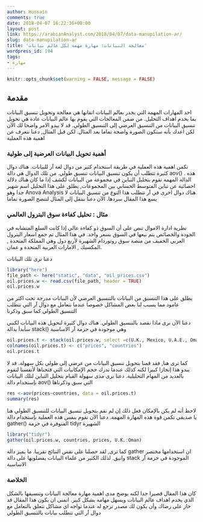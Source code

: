 ```yaml
---
author: Hussain
comments: true
date: 2018-04-07 16:22:36+00:00
layout: post
link: https://arabianAnalyst.com/2018/04/07/data-manupilation-ar/
slug: data-manupilation-ar
title: 'معالجة البيانات: مهارة مهمة لكل عالم بيانات'
wordpress_id: 194
tags:
- مهارة
---
```


```r
knitr::opts_chunk$set(warning = FALSE, message = FALSE)
```

## مقدمة


احد المهارات المهمة التي يجدر بعالم البيانات اتقانها هي معالجة وتحويل تنسيق البيانات بما يخدم اهداف التحليل. من ضمن المعالجات التي يقوم بها عالم البيانات عادة هي تحويل تنسيق البيانات من التنسيق العرضي إلى التنسيق الطولي. قد لا يبدو الامر واضحا لك الآن لكن اعدك بأنه ستكون الصورة واضحة تماما بعد المثال. لكن قبل المثال, دعنا نتعرف عن اهمية هذه العملية


### أهمية تحويل البيانات العرضية إلى طولية


تكمن اهمية هذه العملية في طريقة استخدام كثير من دوال لغة آر للبيانات. هناك دوال كثيرة تتطلب أن يكون تنسيق البيانات تنسيق طولي. من تلك الدوال هي دالة aov() . هذه الدالة المهمة تقوم بتحليل التباين في مجموعة من البيانات لكشف إذا ما كان هناك دلالة احصائية عن تباين المتوسط الحسابي بين المجموعات, يطلق على هذا التحليل اسم شهير جدا وهو Anova Analysis هناك دوال اخرى في آر تتطلب هذا النوع من تنسيق البيانات لا يسع هذا المقال سردها. الآن دعنا ننتقل إلى المثال لتتضح الصورة تماما


### مثال : تحليل كفاءة سوق البترول العالمي

نظرية ادارة الاموال تنص على أن السوق ذو كفاءة عالي إذا كانت السلع المتشابه في الجودة والخصائص يتم بيعها في السوق بسعر واحد. في هذا المثال تم جمع اسعار البترول العربي الخفيف من منصة سوق روتوردام الشهيرة لأربع دول وهي المملكة المتحدة , المكسيك , الامارات العربية المتحدة و عمان.


دعنا نرى تلك البيانات


```r
library("here")
file_path <- here("static", "data", "oil_prices.csv")
oil.prices.w <- read.csv(file_path, header = TRUE)
oil.prices.w
```

يطلق على هذا التنسيق من البيانات بالتنسيق العرضي لأن البيانات مدرجة تحت اكثر من عامود مما يسبب لنا بعض المشاكل خصوصا عندما نتعامل مع دوال آر التي تتطلب التنسيق الطولي كما سبق وذكرنا


دعنا الآن نرى ماذا نقصد بالتنسيق الطولي. هناك دوال كثيرة لتحويل هذه البيانات لكنني سأبدأ بدالة stack() وهي موجودة في حزمة آر الاساسية


```r
oil.prices.t <- stack(oil.prices.w, select =c(U.K., Mexico, U.A.E., Oman))
colnames(oil.prices.t) <- c("prices", "countries")
oil.prices.t
```

كما ترى هنا, فقد قمنا بتحويل تنسيق البيانات من عرضي إلى طولي بكل سهولة. قد لا يبدو هذا إنجازا كبيرا لكنه كذلك عندما ندرك حجم الإمكانيات التي فتحناها لأنفسنا لنقوم بالعديد من المهام التحليلية. دعنا نرى مدى سهولة القيام بتحليل التباين لتلك البيانات بإستخدام دالة aov() التي سبق وذكرناها



```r
res <-aov(prices~countries, data = oil.prices.t)
summary(res)
```


لاحظ أنه لم يكن بالإمكان فعل ذلك إن لم نقم بتحويل تنسيق البيانات للتنسيق الطولي هنا يا صديقي تكمن قوة هذه المهارة المهمة. دعنا الآن نقوم بنفس هذه العملية بإستخدام دالة gather() المتوفرة في حزمة tidyr الشهيرة



```r
library("tidyr")
gather(oil.prices.w, countries, prices, U.K.:Oman)
```


كما ترى, لقد حصلنا على نفس النتائج تقريبا. ما يميز دالة gather ان استخدامها مختصر وانيق. لذلك الكثير من علماء البيانات يفضلونها على دالة stack الموجودة في حزمة آر الاساسية


### الخلاصة


كان هذا المقال قصيرا جدا لكنه يوضح مدى اهمية مهارة معالجة البيانات وتنسيقها بالشكل الذي يخدم اهداف عالم البيانات ويسهل مهامه بشكل كبير. اتمنى ان يكون هذا المقال قد حاز على رضاك وأن يكون لك مصدر ترجع له عندما تواجه اي مشاكل تتعلق بالتعامل مع دوال آر التي تتطلب بيانات بالتنسيق الطولي
